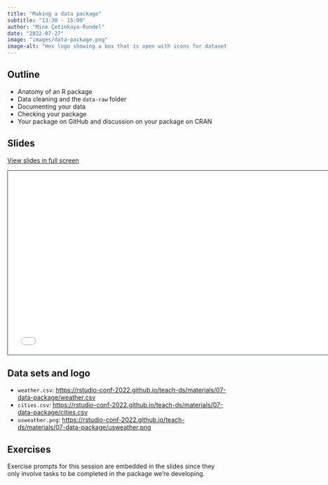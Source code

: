 ```yaml
---
title: "Making a data package"
subtitle: "13:30 - 15:00"
author: "Mine Çetinkaya-Rundel"
date: "2022-07-27"
image: "images/data-package.png"
image-alt: "Hex logo showing a box that is open with icons for dataset floating in it."
---
```


## Outline

-   Anatomy of an R package
-   Data cleaning and the `data-raw` folder
-   Documenting your data
-   Checking your package
-   Your package on GitHub and discussion on your package on CRAN

## Slides

[View slides in full screen](../materials/07-data-package/index.html)

```{=html}
<iframe class="slide-deck" src="../materials/07-data-package/" height="420" width="747" style="border: 1px solid #2e3846;"></iframe>
```
## Data sets and logo

-   `weather.csv`: <https://rstudio-conf-2022.github.io/teach-ds/materials/07-data-package/weather.csv>
-   `cities.csv`: <https://rstudio-conf-2022.github.io/teach-ds/materials/07-data-package/cities.csv>
-   `usweather.png`: <https://rstudio-conf-2022.github.io/teach-ds/materials/07-data-package/usweather.png>

## Exercises

Exercise prompts for this session are embedded in the slides since they only involve tasks to be completed in the package we're developing.

